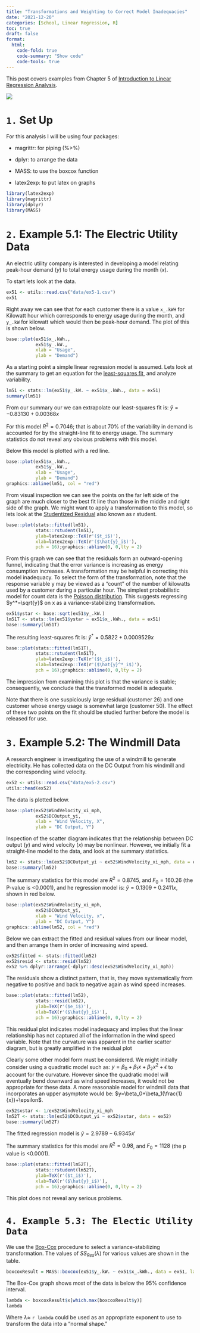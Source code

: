```yaml
---
title: "Transformations and Weighting to Correct Model Inadequacies"
date: "2021-12-20"
categories: [School, Linear Regression, R]
toc: true
draft: false
format: 
  html:
    code-fold: true
    code-summary: "Show code"
    code-tools: true
---
```


This post covers examples from Chapter 5 of [Introduction to Linear Regression Analysis](https://www.amazon.com/Introduction-Regression-Analysis-Douglas-Montgomery/dp/0470542810).

![](images/clipboard-2269728724.png)

# `1.` Set Up

For this analysis I will be using four packages:

-   magrittr: for piping (%\>%)

-   dplyr: to arrange the data

-   MASS: to use the boxcox function

-   latex2exp: to put latex on graphs

```r
library(latex2exp) 
library(magrittr) 
library(dplyr) 
library(MASS) 
```

# `2.` Example 5.1: The Electric Utility Data

An electric utility company is interested in developing a model relating peak-hour demand $(y)$ to total energy usage during the month $(x)$.

To start lets look at the data.

```r
ex51 <- utils::read.csv("data/ex5-1.csv")
ex51
```

Right away we can see that for each customer there is a value `x_.kWH` for Kilowatt hour which corresponds to energy usage during the month, and `y_.kW` for kilowatt which would then be peak-hour demand. The plot of this is shown below.

```r
base::plot(ex51$x_.kWh., 
           ex51$y_.kW.,
           xlab = "Usage",
           ylab = "Demand")
```

As a starting point a simple linear regression model is assumed. Lets look at the summary to get an equation for the [least-squares fit](https://mathworld.wolfram.com/LeastSquaresFitting.html#:~:text=A%20mathematical%20procedure%20for%20finding,the%20points%20from%20the%20curve.), and analyze variability.

```r
lm51 <- stats::lm(ex51$y_.kW. ~ ex51$x_.kWh., data = ex51)
summary(lm51)
```

From our summary our we can extrapolate our least-squares fit is: $\hat y=-0.83130+0.00368x$

For this model $R^2=0.7046$; that is about 70% of the variability in demand is accounted for by the straight-line fit to energy usage. The summary statistics do not reveal any obvious problems with this model.

Below this model is plotted with a red line.

```r
base::plot(ex51$x_.kWh.,
           ex51$y_.kW.,
           xlab = "Usage",
           ylab = "Demand")
graphics::abline(lm51, col = "red")
```

From visual inspection we can see the points on the far left side of the graph are much closer to the best fit line than those in the middle and right side of the graph. We might want to apply a transformation to this model, so lets look at the [Studentized Residual](https://en.wikipedia.org/wiki/Studentized_residual#:~:text=In%20statistics%2C%20a%20studentized%20residual,in%20the%20detection%20of%20outliers.) also known as r student.

```r
base::plot(stats::fitted(lm51),
           stats::rstudent(lm51),
           ylab=latex2exp::TeX(r'($t_i$)'),
           xlab=latex2exp::TeX(r'($\hat{y}_i$)'),
           pch = 16);graphics::abline(0, 0,lty = 2)
```

From this graph we can see that the residuals form an outward-opening funnel, indicating that the error variance is increasing as energy consumption increases. A transformation may be helpful in correcting this model inadequacy. To select the form of the transformation, note that the response variable y may be viewed as a "count" of the number of kilowatts used by a customer during a particular hour. The simplest probabilistic model for count data is the [Poisson distribution](https://en.wikipedia.org/wiki/Poisson_distribution). This suggests regressing $y^*=\sqrt{y}$ on x as a variance-stabilizing transformation.

```r
ex51$ystar <- base::sqrt(ex51$y_.kW.)
lm51T <- stats::lm(ex51$ystar ~ ex51$x_.kWh., data = ex51)
base::summary(lm51T)
```

The resulting least-squares fit is: $\hat y^*=0.5822+0.0009529x$

```r
base::plot(stats::fitted(lm51T),
           stats::rstudent(lm51T),
           ylab=latex2exp::TeX(r'($t_i$)'),
           xlab=latex2exp::TeX(r'($\hat{y}^*_i$)'),
           pch = 16);graphics::abline(0, 0,lty = 2)
```

The impression from examining this plot is that the variance is stable; consequently, we conclude that the transformed model is adequate.

Note that there is one suspiciously large residual (customer 26) and one customer whose energy usage is somewhat large (customer 50). The effect of these two points on the fit should be studied further before the model is released for use.

# `3.` Example 5.2: The Windmill Data

A research engineer is investigating the use of a windmill to generate electricity. He has collected data on the DC Output from his windmill and the corresponding wind velocity.

```r
ex52 <- utils::read.csv("data/ex5-2.csv")
utils::head(ex52)
```

The data is plotted below.

```r
base::plot(ex52$WindVelocity_xi_mph,
           ex52$DCOutput_yi,
           xlab = "Wind Velocity, X",
           ylab = "DC Output, Y")
```

Inspection of the scatter diagram indicates that the relationship between DC output $(y)$ and wind velocity $(x)$ may be nonlinear. However, we initially fit a straight-line model to the data, and look at the summary statistics.

```r
lm52 <- stats::lm(ex52$DCOutput_yi ~ ex52$WindVelocity_xi_mph, data = ex52)
base::summary(lm52)
```

The summary statistics for this model are $R^2=0.8745$, and $F_0=160.26$ (the P-value is \<0.0001), and he regression model is: $\hat y=0.1309+0.2411x$, shown in red below.

```r
base::plot(ex52$WindVelocity_xi_mph,
           ex52$DCOutput_yi,
           xlab = "Wind Velocity, x",
           ylab = "DC Output, Y")
graphics::abline(lm52, col = "red")
```

Below we can extract the fitted and residual values from our linear model, and then arrange them in order of increasing wind speed.

```r
ex52$fitted <- stats::fitted(lm52)
ex52$resid <- stats::resid(lm52)
ex52 %>% dplyr::arrange(-dplyr::desc(ex52$WindVelocity_xi_mph)) 
```

The residuals show a distinct pattern, that is, they move systematically from negative to positive and back to negative again as wind speed increases.

```r
base::plot(stats::fitted(lm52),
           stats::resid(lm52),
           ylab=TeX(r'($e_i$)'),
           xlab=TeX(r'($\hat{y}_i$)'),
           pch = 16);graphics::abline(0, 0,lty = 2)
```

This residual plot indicates model inadequacy and implies that the linear relationship has not captured all of the information in the wind speed variable. Note that the curvature was apparent in the earlier scatter diagram, but is greatly amplified in the residual plot

Clearly some other model form must be considered. We might initially consider using a quadratic model such as: $y=\beta_0+\beta_1x+\beta_2x^2+\epsilon$ to account for the curvature. However since the quadratic model will eventually bend downward as wind speed increases, it would not be appropriate for these data. A more reasonable model for windmill data that incorporates an upper asymptote would be: $y=\beta_0+\beta_1(\frac{1}{x})+\epsilon$.

```r
ex52$xstar <- 1/ex52$WindVelocity_xi_mph
lm52T <- stats::lm(ex52$DCOutput_yi ~ ex52$xstar, data = ex52)
base::summary(lm52T)
```

The fitted regression model is $\hat y=2.9789-6.9345x'$

The summary statistics for this model are $R^2=0.98$, and $F_0=1128$ (the p value is \<0.0001).

```r
base::plot(stats::fitted(lm52T),
           stats::rstudent(lm52T),
           ylab=TeX(r'($t_i$)'),
           xlab=TeX(r'($\hat{y}_i$)'),
           pch = 16);graphics::abline(0, 0,lty = 2)
```

This plot does not reveal any serious problems.

# `4. Example 5.3: The Electic Utility Data`

We use the [Box-Cox](https://www.statisticshowto.com/probability-and-statistics/normal-distributions/box-cox-transformation/) procedure to select a variance-stabilizing transformation. The values of $SS_{Res}(\lambda)$ for various values are shown in the table.

```r
boxcoxResult = MASS::boxcox(ex51$y_.kW. ~ ex51$x_.kWh., data = ex51, lambda = seq(-2,2,0.125))
```

The Box-Cox graph shows most of the data is below the 95% confidence interval.

```r
lambda <- boxcoxResult$x[which.max(boxcoxResult$y)]
lambda
```

Where $\lambda\approx$ `r lambda` could be used as an appropriate exponent to use to transform the data into a “normal shape.”
